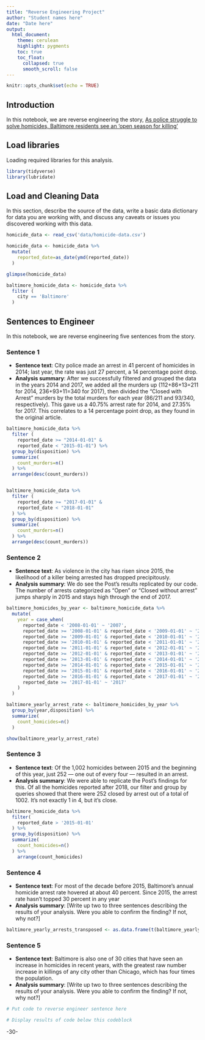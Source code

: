 ```yaml
---
title: "Reverse Engineering Project"
author: "Student names here"
date: "Date here"
output:
  html_document:
    theme: cerulean
    highlight: pygments
    toc: true
    toc_float:
      collapsed: true
      smooth_scroll: false
---
```


```r
knitr::opts_chunk$set(echo = TRUE)
```

## Introduction 

In this notebook, we are reverse engineering the story, [As police struggle to solve homicides, Baltimore residents see an ‘open season for killing’](https://www.washingtonpost.com/investigations/as-police-struggle-to-solve-homicides-baltimore-residents-see-an-open-season-for-killing/2018/12/26/7ee561e4-fb24-11e8-8c9a-860ce2a8148f_story.html)

## Load libraries

Loading required libraries for this analysis.

```r
library(tidyverse)
library(lubridate)
```

## Load and Cleaning Data

In this section, describe the source of the data, write a basic data dictionary for data you are working with, and discuss any caveats or issues you discovered working with this data. 

```r
homicide_data <- read_csv('data/homicide-data.csv')

homicide_data <- homicide_data %>% 
  mutate(
    reported_date=as_date(ymd(reported_date))
  )

glimpse(homicide_data)

baltimore_homicide_data <- homicide_data %>% 
  filter (
    city == 'Baltimore'
  )

```

## Sentences to Engineer
In this notebook, we are reverse engineering five sentences from the story.

### Sentence 1

* **Sentence text**: City police made an arrest in 41 percent of homicides in 2014; last year, the rate was just 27 percent, a 14 percentage point drop.
* **Analysis summary**: After we successfully filtered and grouped the data in the years 2014 and 2017, we added all the murders up (112+86+13=211 for 2014, 236+93+11=340 for 2017), then divided the "Closed with Arrest" murders by the total murders for each year (86/211 and 93/340, respectively). This gave us a 40.75% arrest rate for 2014, and 27.35% for 2017. This correlates to a 14 percentage point drop, as they found in the original article. 

```r
baltimore_homicide_data %>% 
  filter (
    reported_date >= "2014-01-01" & 
    reported_date < "2015-01-01") %>% 
  group_by(disposition) %>% 
  summarize(
    count_murders=n()
  ) %>% 
  arrange(desc(count_murders))


baltimore_homicide_data %>% 
  filter (
    reported_date >= "2017-01-01" &
    reported_date < "2018-01-01"
  ) %>% 
  group_by(disposition) %>% 
  summarize(
    count_murders=n()
  ) %>% 
  arrange(desc(count_murders))

```

### Sentence 2

* **Sentence text**: As violence in the city has risen since 2015, the likelihood of a killer being arrested has dropped precipitously.
* **Analysis summary**: We do see the Post's results replicated by our code. The number of arrests categorized as "Open" or "Closed without arrest" jumps sharply in 2015 and stays high through the end of 2017.

```r
baltimore_homicides_by_year <- baltimore_homicide_data %>% 
  mutate(
    year = case_when(
      reported_date < '2008-01-01' ~ '2007',
      reported_date >= '2008-01-01' & reported_date < '2009-01-01' ~ '2008',
      reported_date >= '2009-01-01' & reported_date < '2010-01-01' ~ '2009',
      reported_date >= '2010-01-01' & reported_date < '2011-01-01' ~ '2010',
      reported_date >= '2011-01-01' & reported_date < '2012-01-01' ~ '2011',
      reported_date >= '2012-01-01' & reported_date < '2013-01-01' ~ '2012',
      reported_date >= '2013-01-01' & reported_date < '2014-01-01' ~ '2013',
      reported_date >= '2014-01-01' & reported_date < '2015-01-01' ~ '2014',
      reported_date >= '2015-01-01' & reported_date < '2016-01-01' ~ '2015',
      reported_date >= '2016-01-01' & reported_date < '2017-01-01' ~ '2016',
      reported_date >= '2017-01-01' ~ '2017'
    )
  )

baltimore_yearly_arrest_rate <- baltimore_homicides_by_year %>% 
  group_by(year,disposition) %>% 
  summarize(
    count_homicides=n()
  )

show(baltimore_yearly_arrest_rate)
```

### Sentence 3

* **Sentence text**: Of the 1,002 homicides between 2015 and the beginning of this year, just 252 — one out of every four — resulted in an arrest.
* **Analysis summary**: We were able to replicate the Post's findings for this. Of all the homicides reported after 2018, our filter and group by queries showed that there were 252 closed by arrest out of a total of 1002. It's not exactly 1 in 4, but it's close.

```r
baltimore_homicide_data %>% 
  filter(
    reported_date > '2015-01-01'
  ) %>% 
  group_by(disposition) %>% 
  summarize(
    count_homicides=n()
  ) %>% 
    arrange(count_homicides)
```

### Sentence 4

* **Sentence text**: For most of the decade before 2015, Baltimore’s annual homicide arrest rate hovered at about 40 percent. Since 2015, the arrest rate hasn’t topped 30 percent in any year
* **Analysis summary**: [Write up two to three sentences describing the results of your analysis.  Were you able to confirm the finding? If not, why not?]

```r
baltimore_yearly_arrests_transposed <- as.data.frame(t(baltimore_yearly_arrest_rate))

```

### Sentence 5

* **Sentence text**: Baltimore is also one of 30 cities that have seen an increase in homicides in recent years, with the greatest raw number increase in killings of any city other than Chicago, which has four times the population.
* **Analysis summary**: [Write up two to three sentences describing the results of your analysis.  Were you able to confirm the finding? If not, why not?]

```r
# Put code to reverse engineer sentence here

# Display results of code below this codeblock

```

-30-